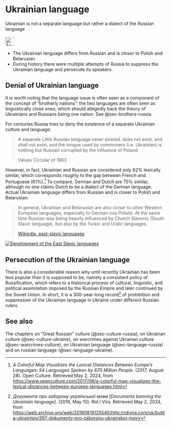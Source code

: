 # Ukrainian language {#sec-language-ukraine}

::: {.callout-caution title="Myth"}
Ukrainian is not a separate language but rather a dialect of the Russian language
[<br></br>![Search for topic in EUvsDisinfo](../all_common_img/EUvsDisinfo_400x240.jpg){height=2em}](https://euvsdisinfo.eu/disinformation-cases/?text=ukrainian%20language&sort=relevance)
:::

::: {.callout-tip title="Truth"}
- The Ukrainian language differs from Russian and is closer to Polish and Belarusian.
- During history there were multiple attempts of Russia to suppress the Ukrainian language and persecute its speakers.
:::

## Denial of Ukrainian language

It is worth noting that the language issue is often seen as a component of the concept of “brotherly nations”: the two languages are often seen as linguistically close ones, which should allegedly back the theory of Ukrainians and Russians being one nation. See @sec-brothers-russia.

For centuries Russia tries to deny the existence of a separate Ukrainian culture and language:

> A separate Little Russian language never existed, does not exist, and shall not exist, and the tongue used by commoners (i.e. Ukrainian) is nothing but Russian corrupted by the influence of Poland
>
> Valuev Circular of 1863

However, in fact, Ukrainian and Russian are considered only 62% lexically similar, which corresponds roughly to the gap between French and Portuguese (61%).[^language-ukraine-1] To compare, German and Dutch are 75% similar, although no one claims Dutch to be a dialect of the German language. Actual Ukrainian language differs from Russian and is closer to Polish and Belarusian:

> In general, Ukrainian and Belarusian are also closer to other Western European languages, especially to German (via Polish). At the same time Russian was being heavily influenced by Church Slavonic (South Slavic language), but also by the Turkic and Uralic languages.
>
> [Wikipdia, east-slavic languages](https://en.wikipedia.org/wiki/East_Slavic_languages)

[![Development of the East Slavic languages](Ostslawische_Sprachen.jpg)](https://en.wikipedia.org/wiki/Old_East_Slavic)


## Persecution of the Ukrainian language

There is also a considerable reason why until recently Ukrainian has been less popular than it is supposed to be, namely a consistent policy of Russification, which refers to a historical process of cultural, linguistic, and political assimilation imposed by the Russian Empire and later continued by the Soviet Union. In short, it is a 300-year-long record[^language-ukraine-2] of prohibition and suppression of the Ukrainian language in Ukraine under different Russian rulers. 


## See also

The chapters on "Great Russian" culture (@sec-culture-russia), on Ukrainan culture (@sec-culture-ukraine), on warcrimes against Ukrainan culture (@sec-warcrimes-culture), on Ukrainian language (@sec-language-russia) and on russian language (@sec-language-ukraine).



[^language-ukraine-1]:  *A Colorful Map Visualizes the Lexical Distances Between Europe’s Languages: 54 Languages Spoken by 670 Million People*. (2017, August 28). Open Culture. Retrieved May 2, 2024, from [https://www.openculture.com/2017/08/a-colorful-map-visualizes-the-lexical-distances-between-europes-languages.html](https://www.openculture.com/2017/08/a-colorful-map-visualizes-the-lexical-distances-between-europes-languages.html)

[^language-ukraine-2]:  *Документи про заборону української мови \[Documents banning the Ukrainian language\]*. (2016, May 10). Rid I Vira. Retrieved May 2, 2024, from [https://web.archive.org/web/20160819125540/http:/ridivira.com/uk/buttia-ukraintsiv/397-dokumenty-pro-zaboronu-ukrainskoi-movy](https://web.archive.org/web/20160819125540/http:/ridivira.com/uk/buttia-ukraintsiv/397-dokumenty-pro-zaboronu-ukrainskoi-movy)
